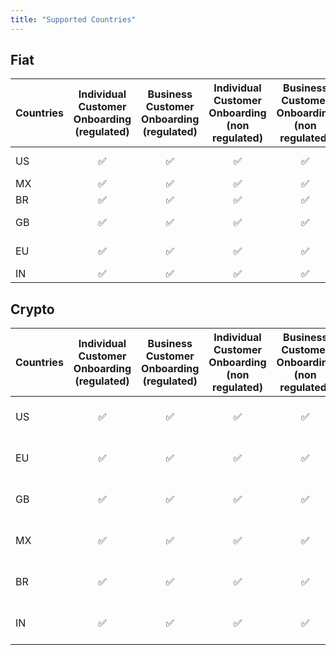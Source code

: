 ```yaml
---
title: "Supported Countries"
---
```

## Fiat
| Countries | Individual Customer Onboarding (regulated) | Business Customer Onboarding (regulated) | Individual Customer Onboarding (non regulated) | Business Customer Onboarding (non regulated) | Supported Payment Rails |
|---|:---:|:---:|:---:|:---:|:---:|
| US | ✅ | ✅ | ✅ | ✅ | ACH, RTP, Wires |
| MX | ✅ | ✅ | ✅ | ✅ | SPEI |
| BR | ✅ | ✅ | ✅ | ✅ | PIX |
| GB | ✅ | ✅ | ✅ | ✅ | Faster Payments |
| EU | ✅ | ✅ | ✅ | ✅ | SEPA Instant |
| IN | ✅ | ✅ | ✅ | ✅ | UPI |

## Crypto
| Countries | Individual Customer Onboarding (regulated) | Business Customer Onboarding (regulated) | Individual Customer Onboarding (non regulated) | Business Customer Onboarding (non regulated) | Supported Payment Rails |
|---|:---:|:---:|:---:|:---:|:---:|
| US | ✅ | ✅ | ✅ | ✅ | Spark, Lightning, L1 |
| EU | ✅ | ✅ | ✅ | ✅ | Spark, Lightning, L1 |
| GB | ✅ | ✅ | ✅ | ✅ | Spark, Lightning, L1 |
| MX | ✅ | ✅ | ✅ | ✅ | Spark, Lightning, L1 |
| BR | ✅ | ✅ | ✅ | ✅ | Spark, Lightning, L1 |
| IN | ✅ | ✅ | ✅ | ✅ | Spark, Lightning, L1 |
